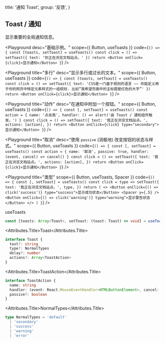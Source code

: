 
  title: '通知 Toast',
  group: '反馈',
}

## Toast / 通知

显示重要的全局通知信息。

<Playground
  desc="基础示例。"
  scope={{ Button, useToasts }}
  code={`
() => {
  const [toasts, setToast] = useToasts()
  const click = () => setToast({ text: '你正在浏览文档站点。' })
  return <Button onClick={click}>显示通知</Button>
}
`}
/>

<Playground
  title="多行"
  desc="显示多行或过长的文本。"
  scope={{ Button, useToasts }}
  code={`
() => {
  const [toasts, setToast] = useToasts()
  const click = () => setToast({ text: 'CSS是一门基于规则的语言 —— 你能定义用于你的网页中特定元素样式的一组规则. 比如“我希望页面中的主标题是红色的大字”' })
  return <Button onClick={click}>显示通知</Button>
}
`}
/>

<Playground
  title="动作"
  desc="在通知中附加一个按钮。"
  scope={{ Button, useToasts }}
  code={`
() => {
  const [, setToast] = useToasts()
  const action = {
    name: '点击我',
    handler: () => alert('由 Toast / 通知组件触发。')
  }
  const click = () => setToast({
    text: '我正在浏览文档站点。',
    actions: [action],
  })
  return <Button onClick={click} type="secondary">显示通知</Button>
}
`}
/>

<Playground
  title="取消"
  desc="使用 `passive` (消极地) 改变按钮的状态与样式。"
  scope={{ Button, useToasts }}
  code={`
() => {
  const [, setToast] = useToasts()
  const action = {
    name: '取消',
    passive: true,
    handler: (event, cancel) => cancel()
  }
  const click = () => setToast({
    text: '我正在浏览文档站点。',
    actions: [action],
  })
  return <Button onClick={click}>显示通知</Button>
}
`}
/>

<Playground
  title="类型"
  scope={{ Button, useToasts, Spacer }}
  code={`
() => {
  const [, setToast] = useToasts()
  const click = type => setToast({
    text: '我正在浏览文档站点。',
    type,
  })
  return (
    <>
    <Button onClick={() => click('success')} type="success">显示成功状态</Button>
    <Spacer y={.5} />
    <Button onClick={() => click('warning')} type="warning">显示警告状态</Button>
    </>
  )
}
`}
/>

<Attributes edit="/pages/zh-cn/components/toast.mdx">
<Attributes.Title>useToasts</Attributes.Title>

```ts
const [toasts: Array<Toast>, setToast: (toast: Toast) => void] = useToasts()
```

<Attributes.Title>Toast</Attributes.Title>

```ts
interface Toast {
  text?: string
  type?: NormalTypes
  delay?: number
  actions?: Array<ToastAction>
}
```

<Attributes.Title>ToastAction</Attributes.Title>

```ts
interface ToastAction {
  name: string
  handler: (event: React.MouseEventHandler<HTMLButtonElement>, cancel: Function) => void
  passive?: boolean
}
```

<Attributes.Title>NormalTypes</Attributes.Title>

```ts
type NormalTypes = 'default'
  | 'secondary'
  | 'success'
  | 'warning'
  | 'error'
```


</Attributes>

